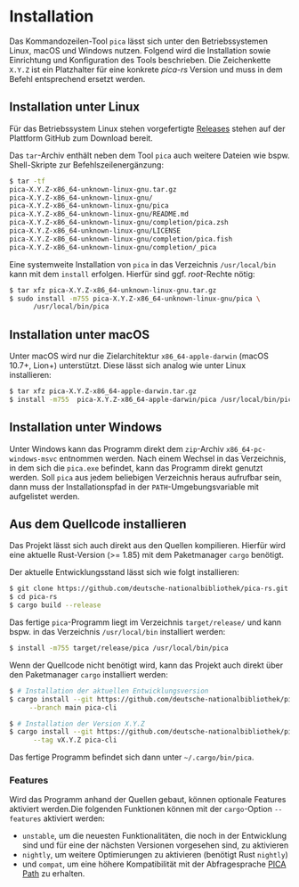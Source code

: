 # Installation {.unnumbered}

Das Kommandozeilen-Tool `pica` lässt sich unter den Betriebssystemen
Linux, macOS und Windows nutzen. Folgend wird die Installation sowie
Einrichtung und Konfiguration des Tools beschrieben. Die Zeichenkette
`X.Y.Z` ist ein Platzhalter für eine konkrete *pica-rs* Version und
muss in dem Befehl entsprechend ersetzt werden.

## Installation unter Linux

Für das Betriebssystem Linux stehen vorgefertigte [Releases] stehen auf der
Plattform GitHub zum Download bereit.

Das `tar`-Archiv enthält neben dem Tool `pica` auch weitere Dateien
wie bspw. Shell-Skripte zur Befehlszeilenergänzung:

```.bash
$ tar -tf
pica-X.Y.Z-x86_64-unknown-linux-gnu.tar.gz
pica-X.Y.Z-x86_64-unknown-linux-gnu/
pica-X.Y.Z-x86_64-unknown-linux-gnu/pica
pica-X.Y.Z-x86_64-unknown-linux-gnu/README.md
pica-X.Y.Z-x86_64-unknown-linux-gnu/completion/pica.zsh
pica-X.Y.Z-x86_64-unknown-linux-gnu/LICENSE
pica-X.Y.Z-x86_64-unknown-linux-gnu/completion/pica.fish
pica-X.Y.Z-x86_64-unknown-linux-gnu/completion/_pica
```

Eine systemweite Installation von `pica` in das Verzeichnis
`/usr/local/bin` kann mit dem `install` erfolgen. Hierfür sind
ggf. *root*-Rechte nötig:

```.bash
$ tar xfz pica-X.Y.Z-x86_64-unknown-linux-gnu.tar.gz
$ sudo install -m755 pica-X.Y.Z-x86_64-unknown-linux-gnu/pica \
      /usr/local/bin/pica
```

## Installation unter macOS

Unter macOS wird nur die Zielarchitektur `x86_64-apple-darwin` (macOS
10.7+, Lion+) unterstützt. Diese lässt sich analog wie unter Linux
installieren:

```.bash
$ tar xfz pica-X.Y.Z-x86_64-apple-darwin.tar.gz
$ install -m755  pica-X.Y.Z-x86_64-apple-darwin/pica /usr/local/bin/pica
```

## Installation unter Windows

Unter Windows kann das Programm direkt dem `zip`-Archiv `x86_64-pc-windows-msvc`
entnommen werden. Nach einem Wechsel in das Verzeichnis, in dem sich die
`pica.exe` befindet, kann das Programm direkt genutzt werden. Soll `pica`
aus jedem beliebigen Verzeichnis heraus aufrufbar sein, dann muss der
Installationspfad in der `PATH`-Umgebungsvariable mit aufgelistet werden.


## Aus dem Quellcode installieren

Das Projekt lässt sich auch direkt aus den Quellen kompilieren. Hierfür
wird eine aktuelle Rust-Version (>= 1.85) mit dem Paketmanager `cargo`
benötigt.

Der aktuelle Entwicklungsstand lässt sich wie folgt installieren:

```.bash
$ git clone https://github.com/deutsche-nationalbibliothek/pica-rs.git
$ cd pica-rs
$ cargo build --release
```

Das fertige `pica`-Programm liegt im Verzeichnis `target/release/` und
kann bspw. in das Verzeichnis `/usr/local/bin` installiert werden:

```.bash
$ install -m755 target/release/pica /usr/local/bin/pica
```

Wenn der Quellcode nicht benötigt wird, kann das Projekt auch direkt
über den Paketmanager `cargo` installiert werden:

```.bash
$ # Installation der aktuellen Entwicklungsversion
$ cargo install --git https://github.com/deutsche-nationalbibliothek/pica-rs \
     --branch main pica-cli

$ # Installation der Version X.Y.Z
$ cargo install --git https://github.com/deutsche-nationalbibliothek/pica-rs \
      --tag vX.Y.Z pica-cli
```

Das fertige Programm befindet sich dann unter `~/.cargo/bin/pica`.

### Features

Wird das Programm anhand der Quellen gebaut, können optionale Features
aktiviert werden.Die folgenden Funktionen können mit der
`cargo`-Option `--features` aktiviert werden:

- `unstable`, um die neuesten Funktionalitäten, die noch in der
  Entwicklung sind und für eine der nächsten Versionen vorgesehen sind,
  zu aktivieren
- `nightly`, um weitere Optimierungen zu aktivieren (benötigt Rust
  `nightly`)
- und `compat`, um eine höhere Kompatibilität mit der Abfragesprache
  [PICA Path] zu erhalten.
  
[Releases]: https://github.com/deutsche-nationalbibliothek/pica-rs/releases
[CentOS Linux]: https://www.centos.org
[Debian GNU/Linux]: https://www.debian.org
[Red Hat Linux]: https://www.redhat.com
[SUSE Linux]: https:://www.suse.com
[Ubuntu Linux]: https://ubuntu.com
[PICA Path]: https://format.gbv.de/query/picapath
